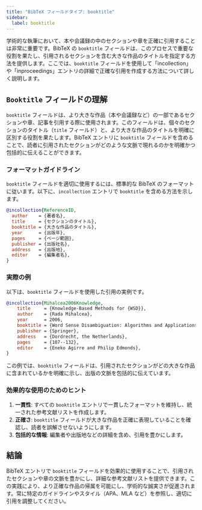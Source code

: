 ```yaml
---
title: "BibTeX フィールドタイプ: booktitle"  
sidebar:  
  label: booktitle  
---
```



学術的な執筆において、本や会議録の中のセクションや章を正確に引用することは非常に重要です。BibTeX の `booktitle` フィールドは、このプロセスで重要な役割を果たし、引用されるセクションを含む大きな作品のタイトルを指定する方法を提供します。ここでは、`booktitle` フィールドを使用して「incollection」や「inproceedings」エントリの詳細で正確な引用を作成する方法について詳しく説明します。

<CiteDrive />

## `Booktitle` フィールドの理解

`booktitle` フィールドは、より大きな作品（本や会議録など）の一部であるセクションや章、記事を引用する際に使用されます。このフィールドは、個々のセクションのタイトル（`title` フィールド）と、より大きな作品のタイトルを明確に区別する役割を果たします。BibTeX エントリに `booktitle` フィールドを含めることで、読者に引用されたセクションがどのような文脈で現れるのかを明確かつ包括的に伝えることができます。

### フォーマットガイドライン

`booktitle` フィールドを適切に使用するには、標準的な BibTeX のフォーマットに従います。以下に、`incollection` エントリで `booktitle` を含める方法を示します。

```bibtex
@incollection{ReferenceID,
  author    = {著者名},
  title     = {セクションのタイトル},
  booktitle = {大きな作品のタイトル},
  year      = {出版年},
  pages     = {ページ範囲},
  publisher = {出版社名},
  address   = {出版地},
  editor    = {編集者名},
}
```

### 実際の例

以下は、`booktitle` フィールドを使用した引用の実例です。

```bibtex
@incollection{Mihalcea2006Knowledge,
	title     = {Knowledge-Based Methods for {WSD}},
	author    = {Rada Mihalcea},
	year      = 2006,
	booktitle = {Word Sense Disambiguation: Algorithms and Applications},
	publisher = {Springer},
	address   = {Dordrecht, the Netherlands},
	pages     = {107--132},
	editor    = {Eneko Agirre and Philip Edmonds},
}
```

この例では、`booktitle` フィールドは、引用されたセクションがどの大きな作品に含まれているかを明確に示し、出版の文脈を包括的に伝えています。

### 効果的な使用のためのヒント

1. **一貫性**: すべての `booktitle` エントリで一貫したフォーマットを維持し、統一された参考文献リストを作成します。
2. **正確さ**: `booktitle` フィールドが大きな作品を正確に表現していることを確認し、読者を誤解させないようにします。
3. **包括的な情報**: 編集者や出版地などの詳細を含め、引用を豊かにします。

## 結論

BibTeX エントリで `booktitle` フィールドを効果的に使用することで、引用されたセクションや章の文脈を豊かにし、詳細な参考文献リストを提供できます。この実践により、より正確な作品の帰属を可能にし、学術的な誠実さが促進されます。常に特定のガイドラインやスタイル（APA、MLA など）を参照し、適切に引用を調整してください。
